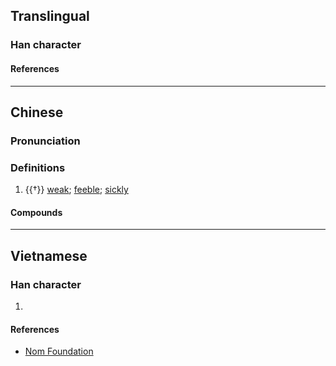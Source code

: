 {{also|恹}}
{{character info/new}}
==Translingual==

===Han character===
{{Han char|rn=61|rad=心|as=14|sn=17|four=91034|canj=PMAK|ids=⿰忄厭}}

====References====
{{Han ref|kx=0407.161|dkj=11357|hdz=42364.170|uh=61E8}}

----

==Chinese==
{{zh-forms|s=恹}}

===Pronunciation===
{{zh-pron
|m=yān
|c=jim1
|cat=
}}

===Definitions===
{{zh-hanzi}}

# {{†}} [[weak]]; [[feeble]]; [[sickly]]

====Compounds====
{{zh-der|悶懨懨|懨懨縮縮|懨懨|瘦懨懨|病懨懨|懨煎|懨纏|煩懨}}

----

==Vietnamese==

===Han character===
{{vi-readings|rs=心14|reading=[[ướm]], [[yêm]]}}

# {{rfdef|vi|sort=心14}}

====References====
* [http://nomfoundation.org/common/nom_details.php?codepoint=61e8 Nom Foundation]